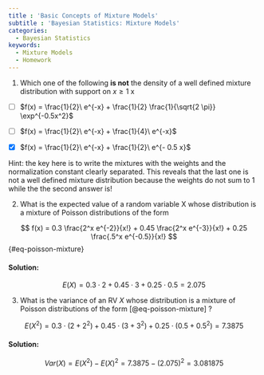 ```yaml
---
title : 'Basic Concepts of Mixture Models'
subtitle : 'Bayesian Statistics: Mixture Models'
categories:
  - Bayesian Statistics
keywords:
  - Mixture Models
  - Homework
---
```



::: {#exr-1}
1. Which one of the following **is not** the density of a well defined mixture distribution with support on $x \ge 1$
x

- [ ] $f(x) = \frac{1}{2}\ e^{-x} + \frac{1}{2} \frac{1}{\sqrt{2 \pi}} \exp^{-0.5x^2}$

- [ ] $f(x) = \frac{1}{2}\ e^{-x} + \frac{1}{4}\ e^{-x}$

- [x] $f(x) = \frac{1}{2}\ e^{-x} + \frac{1}{2}\ e^{- 0.5 x}$


Hint: the key here is to write the mixtures with the weights and the normalization constant clearly separated. This reveals that the last one is not a well defined mixture distribution because the weights do not sum to 1 while the the second answer is!

:::

::: {#exr-2}

2. What is the expected value of a random variable X whose distribution is a mixture of Poisson distributions of the form

$$
f(x) = 0.3 \frac{2^x e^{-2}}{x!}  + 0.45 \frac{2^x e^{-3}}{x!} + 0.25 \frac{.5^x e^{-0.5}}{x!}
$$ {#eq-poisson-mixture}

:::: {.solution .callout-tip collapse="true"}
#### Solution:

$$
E(X) = 0.3 \cdot 2 + 0.45 \cdot 3 + 0.25 \cdot 0.5 = 2.075
$$
::::

:::


::: {#exr-3}

3. What is the variance of an RV $X$ whose distribution is a mixture of Poisson distributions of the form [@eq-poisson-mixture] ?

$$
E(X^2) = 0.3 \cdot (2+2^2 ) + 0.45 \cdot (3+3^2) + 0.25 \cdot (0.5 + 0.5^2)= 7.3875
$$

:::: {.solution .callout-tip collapse="true"}
#### Solution:
$$
Var(X) = E(X^2) - E(X)^2 = 7.3875 - (2.075)^2 = 3.081875
$$
::::

:::
